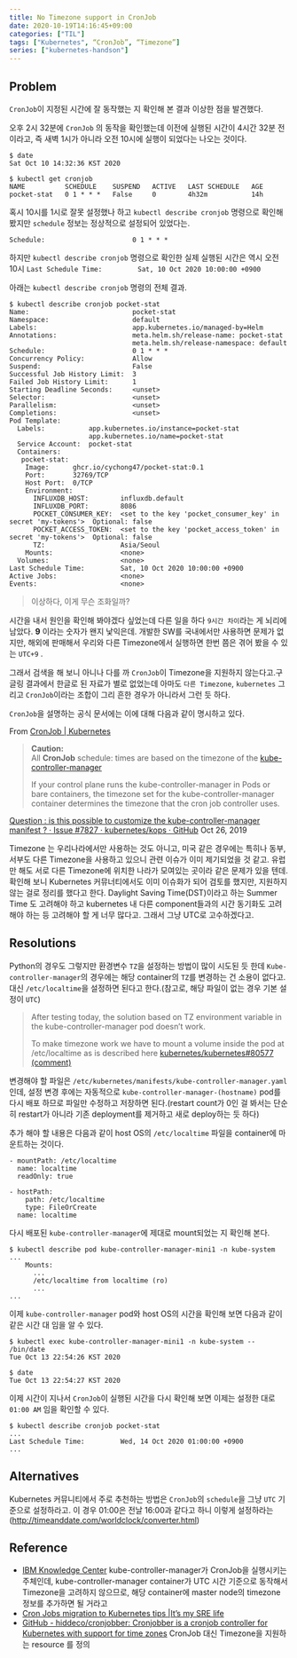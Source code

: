 ```yaml
---
title: No Timezone support in CronJob
date: 2020-10-19T14:16:45+09:00
categories: ["TIL"]
tags: ["Kubernetes", “CronJob”, “Timezone”]
series: ["kubernetes-handson"]
---
```


## Problem
`CronJob`이 지정된 시간에 잘 동작했는 지 확인해 본 결과 이상한 점을 발견했다. 

오후 2시 32분에 `CronJob` 의 동작을 확인했는데 이전에 실행된 시간이 4시간 32분 전이라고, 즉 새벽 1시가 아니라 오전 10시에 실행이 되었다는  나오는 것이다. 
```
$ date
Sat Oct 10 14:32:36 KST 2020

$ kubectl get cronjob
NAME          SCHEDULE    SUSPEND   ACTIVE   LAST SCHEDULE   AGE
pocket-stat   0 1 * * *   False     0        4h32m           14h
```

혹시 10시를 1시로 잘못 설정했나 하고 `kubectl describe cronjob` 명령으로 확인해 봤지만 `schedule` 정보는 정상적으로 설정되어 있었다는.

`Schedule:                      0 1 * * *`

하지만 `kubectl describe cronjob` 명령으로 확인한 실제 실행된 시간은 역시 오전 10시
`Last Schedule Time:         Sat, 10 Oct 2020 10:00:00 +0900` 

아래는 `kubectl describe cronjob` 명령의 전체 결과. 
```
$ kubectl describe cronjob pocket-stat
Name:                          pocket-stat
Namespace:                     default
Labels:                        app.kubernetes.io/managed-by=Helm
Annotations:                   meta.helm.sh/release-name: pocket-stat
                               meta.helm.sh/release-namespace: default
Schedule:                      0 1 * * *
Concurrency Policy:            Allow
Suspend:                       False
Successful Job History Limit:  3
Failed Job History Limit:      1
Starting Deadline Seconds:     <unset>
Selector:                      <unset>
Parallelism:                   <unset>
Completions:                   <unset>
Pod Template:
  Labels:           app.kubernetes.io/instance=pocket-stat
                    app.kubernetes.io/name=pocket-stat
  Service Account:  pocket-stat
  Containers:
   pocket-stat:
    Image:      ghcr.io/cychong47/pocket-stat:0.1
    Port:       32769/TCP
    Host Port:  0/TCP
    Environment:
      INFLUXDB_HOST:        influxdb.default
      INFLUXDB_PORT:        8086
      POCKET_CONSUMER_KEY:  <set to the key 'pocket_consumer_key' in secret 'my-tokens'>  Optional: false
      POCKET_ACCESS_TOKEN:  <set to the key 'pocket_access_token' in secret 'my-tokens'>  Optional: false
      TZ:                   Asia/Seoul
    Mounts:                 <none>
  Volumes:                  <none>
Last Schedule Time:         Sat, 10 Oct 2020 10:00:00 +0900
Active Jobs:                <none>
Events:                     <none>
```

> 이상하다, 이게 무슨 조화일까?  

시간을 내서 원인을 확인해 봐야겠다 싶었는데 다른 일을 하다  `9시간 차이`라는 게 뇌리에 남았다. **9** 이라는 숫자가 왠지 낯익은데. 
개발한 SW를 국내에서만 사용하면 문제가 없지만, 해외에 판매해서 우리와 다른 Timezone에서 실행하면 한번 쯤은 겪어 봤을 수 있는 `UTC+9` . 

그래서 검색을 해 보니 아니나 다를 까 `CronJob`이 Timezone을 지원하지 않는다고.구글링 결과에서 한글로 된 자료가 별로 없었는데 아마도 `다른 Timezone`, `kubernetes` 그리고 `CronJob`이라는 조합이 그리 흔한 경우가 아니라서 그런 듯 하다. 

`CronJob`을 설명하는 공식 문서에는 이에 대해 다음과 같이 명시하고 있다. 

From [CronJob | Kubernetes](https://kubernetes.io/docs/concepts/workloads/controllers/cron-jobs/)
> **Caution:**  
> All **CronJob** schedule: times are based on the timezone of the  [kube-controller-manager](https://kubernetes.io/docs/reference/command-line-tools-reference/kube-controller-manager/)   
>   
> If your control plane runs the kube-controller-manager in Pods or bare containers, the timezone set for the kube-controller-manager container determines the timezone that the cron job controller uses.  

[Question : is this possible to customize the kube-controller-manager manifest ? · Issue #7827 · kubernetes/kops · GitHub](https://github.com/kubernetes/kops/issues/7827) Oct 26, 2019

Timezone 는 우리나라에서만 사용하는 것도 아니고, 미국 같은 경우에는 특히나 동부, 서부도 다른 Timezone을 사용하고 있으니 관련 이슈가 이미 제기되었을 것 같고. 유럽만 해도 서로 다른 Timezone에 위치한 나라가 모여있는 곳이라 같은 문제가 있을 텐데. 
확인해 보니 Kubernetes 커뮤너티에서도 이미 이슈화가 되어 검토를 했지만, 지원하지 않는 걸로 정리를 했다고 한다. Daylight Saving Time(DST)이라고 하는 Summer Time 도 고려해야 하고 kubernetes 내 다른 component들과의 시간 동기화도 고려해야 하는 등 고려해야 할 게 너무 많다고. 그래서 그냥 UTC로 고수하겠다고. 

## Resolutions
Python의 경우도 그렇지만 환경변수 `TZ`을 설정하는 방법이 많이 시도된 듯 한데 
`Kube-controller-manager`의 경우에는 해당 container의 `TZ`를 변경하는 건 소용이 없다고. 
대신 `/etc/localtime`을 설정하면 된다고 한다.(참고로, 해당 파일이 없는 경우 기본 설정이 `UTC`)

> After testing today, the solution based on TZ environment variable in the kube-controller-manager pod doesn’t work.  
>   
> To make timezone work we have to mount a volume inside the pod at /etc/localtime as is described here  [kubernetes/kubernetes#80577 (comment)](https://github.com/kubernetes/kubernetes/issues/80577#issuecomment-517783884)  

변경해야 할 파일은 `/etc/kubernetes/manifests/kube-controller-manager.yaml` 인데, 설정 변경 후에는 자동적으로 `kube-controller-manager-(hostname)` pod를 다시 배포 하므로 파일만 수정하고 저장하면 된다.(restart count가 0인 걸 봐서는 단순히 restart가 아니라 기존 deployment를 제거하고 새로 deploy하는 듯 하다) 

추가 해야 할 내용은 다음과 같이 host OS의 `/etc/localtime` 파일을 container에 마운트하는 것이다. 

```
- mountPath: /etc/localtime
  name: localtime
  readOnly: true

- hostPath:
    path: /etc/localtime
    type: FileOrCreate
  name: localtime
``` 

다시 배포된 `kube-controller-manager`에 제대로 mount되었는 지 확인해 본다. 
```
$ kubectl describe pod kube-controller-manager-mini1 -n kube-system
...
    Mounts:
      ...
      /etc/localtime from localtime (ro)
      ...
...
```

이제 `kube-controller-manager` pod와 host OS의 시간을 확인해 보면 다음과 같이 같은 시간 대 임을 알 수 있다.
```
$ kubectl exec kube-controller-manager-mini1 -n kube-system -- /bin/date
Tue Oct 13 22:54:26 KST 2020

$ date
Tue Oct 13 22:54:27 KST 2020
```

이제 시간이 지나서 `CronJob`이 실행된 시간을 다시 확인해 보면 이제는 설정한 대로 `01:00 AM` 임을 확인할 수 있다. 
```
$ kubectl describe cronjob pocket-stat
...
Last Schedule Time:         Wed, 14 Oct 2020 01:00:00 +0900
...
```

## Alternatives
Kubernetes 커뮤니티에서 주로 추천하는 방법은  `CronJob`의 `schedule`을 그냥 `UTC` 기준으로 설정하라고. 
이 경우 01:00은 전날 16:00과 같다고 하니 이렇게 설정하라는 (http://timeanddate.com/worldclock/converter.html) 


## Reference
- [IBM Knowledge Center](https://www.ibm.com/support/knowledgecenter/SSBS6K_3.2.0/troubleshoot/kube_cronjob.html) kube-controller-manager가 CronJob을 실행시키는 주체인데, kube-controller-manager container가 UTC 시간 기준으로 동작해서 Timezone을 고려하지 않으므로, 해당 container에 master node의 timezone 정보를 추가하면 될 거라고
- [Cron Jobs migration to Kubernetes tips |It’s my SRE life](https://mysrelife.com/posts/cronjobs/)
- [GitHub - hiddeco/cronjobber: Cronjobber is a cronjob controller for Kubernetes with support for time zones](https://github.com/hiddeco/cronjobber) CronJob 대신 Timezone을 지원하는 resource 를 정의 
